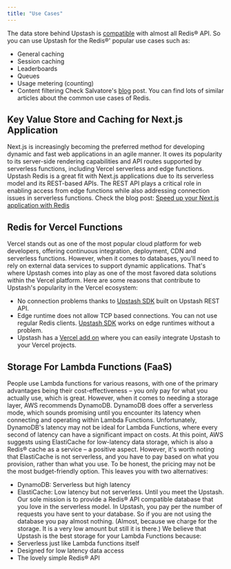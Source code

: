 ```yaml
---
title: "Use Cases"
---
```

The data store behind Upstash is [compatible](../overall/rediscompatibility)
with almost all Redis® API. So you can use Upstash for the Redis®' popular use
cases such as:
- General caching
- Session caching
- Leaderboards
- Queues
- Usage metering (counting)
- Content filtering
Check Salvatore's [blog](http://antirez.com/post/take-advantage-of-redis-adding-it-to-your-stack.html) post. You can find lots of similar articles about the common use cases of Redis.
## Key Value Store and Caching for Next.js Application
Next.js is increasingly becoming the preferred method for developing dynamic and fast web applications in an agile manner. It owes its popularity to its server-side rendering capabilities and API routes supported by serverless functions, including Vercel serverless and edge functions. Upstash Redis is a great fit with Next.js applications due to its serverless model and its REST-based APIs. The REST API plays a critical role in enabling access from edge functions while also addressing connection issues in serverless functions.
Check the blog post:
[Speed up your Next.js application with Redis](https://upstash.com/blog/nextjs-caching-with-redis)
## Redis for Vercel Functions
Vercel stands out as one of the most popular cloud platform for web developers, offering continuous integration, deployment, CDN and serverless functions. However, when it comes to databases, you'll need to rely on external data services to support dynamic applications.
That's where Upstash comes into play as one of the most favored data solutions within the Vercel platform. Here are some reasons that contribute to Upstash's popularity in the Vercel ecosystem:
- No connection problems thanks to
  [Upstash SDK](https://github.com/upstash/upstash-redis) built on Upstash REST
  API.
- Edge runtime does not allow TCP based connections. You can not use regular
  Redis clients. [Upstash SDK](https://github.com/upstash/upstash-redis) works
  on edge runtimes without a problem.
- Upstash has a [Vercel add on](https://vercel.com/integrations/upstash) where
  you can easily integrate Upstash to your Vercel projects.
## Storage For Lambda Functions (FaaS)
People use Lambda functions for various reasons, with one of the primary advantages being their cost-effectiveness – you only pay for what you actually use, which is great. However, when it comes to needing a storage layer, AWS recommends DynamoDB. DynamoDB does offer a serverless mode, which sounds promising until you encounter its latency when connecting and operating within Lambda Functions. Unfortunately, DynamoDB's latency may not be ideal for Lambda Functions, where every second of latency can have a significant impact on costs. At this point, AWS suggests using ElastiCache for low-latency data storage, which is also a Redis® cache as a service – a positive aspect. However, it's worth noting that ElastiCache is not serverless, and you have to pay based on what you provision, rather than what you use. To be honest, the pricing may not be the most budget-friendly option. This leaves you with two alternatives:
- DynamoDB: Serverless but high latency
- ElastiCache: Low latency but not serverless.
Until you meet the Upstash. Our sole mission is to provide a Redis® API
compatible database that you love in the serverless model. In Upstash, you pay
per the number of requests you have sent to your database. So if you are not
using the database you pay almost nothing. (Almost, because we charge for the
storage. It is a very low amount but still it is there.)
We believe that Upstash is the best storage for your Lambda Functions because:
- Serverless just like Lambda functions itself
- Designed for low latency data access
- The lovely simple Redis® API